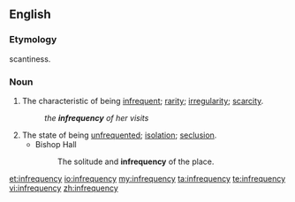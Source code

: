 ==English==

===Etymology===
{{etyl|la}} {{lena}} {{term|infrequentia}} scantiness.

===Noun===
{{en-noun|-|infrequencies}}

# The characteristic of being [[infrequent]]; [[rarity]]; [[irregularity]]; [[scarcity]].
#: ''the '''infrequency''' of her visits''
# The state of being [[unfrequented]]; [[isolation]]; [[seclusion]].
#* Bishop Hall
#*: The solitude and '''infrequency''' of the place.

[[et:infrequency]]
[[io:infrequency]]
[[my:infrequency]]
[[ta:infrequency]]
[[te:infrequency]]
[[vi:infrequency]]
[[zh:infrequency]]